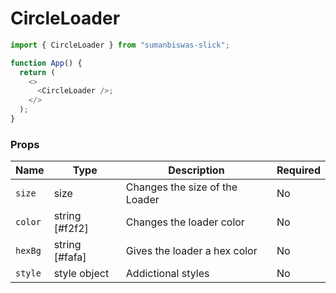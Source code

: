 <!-- Custom-MDX-Documentation.mdx -->

# CircleLoader

```js
import { CircleLoader } from "sumanbiswas-slick";

function App() {
  return (
    <>
      <CircleLoader />;
    </>
  );
}
```

### Props

| Name    | Type           | Description                    | Required |
| ------- | -------------- | ------------------------------ | -------- |
| `size`  | size           | Changes the size of the Loader | No       |
| `color` | string [#f2f2] | Changes the loader color       | No       |
| `hexBg` | string [#fafa] | Gives the loader a hex color   | No       |
| `style` | style object   | Addictional styles             | No       |
